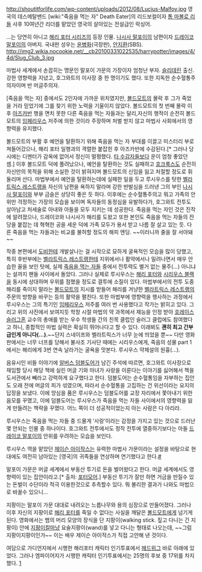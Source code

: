 http://shoutitforlife.com/wp-content/uploads/2012/08/Lucius-Malfoy.jpg
영국의 데스메탈밴드 [wiki:"죽음을 먹는 자" Death Eater]의 리드보컬이자 [[톰 마볼로 리들]] 사후 10여년간 리더를 맡았던 영국의 살아있는 전설급인 락싱어.


...는 당연히 아니고
[[해리 포터 시리즈]]의 등장 인물. [[나시사 말포이]]의 남편이자 [[드레이코 말포이]]의 아버지. 국내판 성우는 [[윤병화]](극장판), [[안지환]](SBS).
http://img2.wikia.nocookie.net/__cb20100331022535/harrypotter/images/4/4d/Slug_Club_3.jpg

마법사 세계에서 손꼽히는 명문인 말포이 가문의 가장이자 엄청난 부자. [[슬리데린]] 출신. 강한 영향력을 지녔고, 호그와트의 이사장 중 한 명이기도 했다. 또한 지독한 순수혈통주의자이며 반 머글주의자.

[죽음을 먹는 자] 중에서도 2인자에 가까운 위치였지만, [[볼드모트]]의 몰락 후 그가 죽었을 거라 믿었기에 그를 찾기 위한 노력을 기울이지 않았다. 볼드모트의 첫 번째 몰락 이후 [[아즈카반]] 행을 면치 못한 다른 죽음을 먹는 자들과는 달리,자신의 행적이 순전히 볼드모트의 [[임페리우스]] 저주에 의한 것이라 주장하며 처벌 받지 않고 마법사 사회에서의 영향력을 유지했다.

볼드모트의 부활 후 예언을 탈환하기 위해 죽음을 먹는 자 부대를 이끌고 미스터리 부로 쳐들어갔으나, 해리 포터 일행과의 격렬한  붙잡힌 후 아즈카반에 수감된다.[* 그러나 당시에는 디멘터가 감옥에 없어서 정신이 멀쩡했다. [[시리우스 블랙|타 수감자들]]보다 운이 엄청 좋았던 셈.] 이후 볼드모트 덕에 풀려났으나, 예언을 탈환하는 것도 실패하고 [[호크룩스]]도 순전히 자신만의 목적을 위해 소실한 것이 밝혀지며 볼드모트의 신임을 잃고 처절할 정도로 휘둘리며 산다. 마법부에서 예언을 탈환하는데에 실패한 일을 두고 루시우스를 탓한 [[벨라트릭스 레스트랭]]을 자신의 남편을 욕하지 말라며 강한 반발심을 드러낸 그의 부인 [[나시사 말포이]]와 부부 금슬은 상당히 좋은 듯 하다.
이후에는 순수혈통주의고 뭐고 가족의 안위만 걱정하는 가장의 모습을 보이며 독자들의 동정심을 유발하다가, 호그와트 전투도 살아남고 처세술로 아내와 아들을 모두 지키는 데 성공한다. 죽음을 먹는 자인 것은 진작에 알려졌으나, 드레이코와 나시사가 해리를 도왔고 또한 본인도 죽음을 먹는 자들의 잔당을 붙잡는 데 혁혁한 공을 세운 덕에 가족 모두가 용서 받고 나름 잘 살고 있는 듯. 다른 죽음을 먹는 자들과는 비교를 불허할 정도의 해피 엔딩. ~~이러니까 줄을 잘 서야돼~~

작중 본편에서 [[도비]]한테 개발살나는 걸 시작으로 묘하게 굴욕적인 모습을 많이 당했고, 특히 후반부에는 [[벨라트릭스 레스트랭]]한테 지위에서나 활약에서나 밀려나면서 매우 안습한 꼴을 보인 탓에, 실제 [[죽음을 먹는 자]]들 중에서 전투력도 별거 없는 물주(...) 아니냐는 설까지 팬들 사이에서 돌았다.
그러나 실제로 루시우스는 [[해리 포터]]와 [[시리우스 블랙]]을 동시에 상대하며 우위를 점했을 정도로 결투에 소질이 있다. 마법부에서의 전투 도중 해리를 죽이지 말라는 [[볼드모트]]의 지시를 받들어 해리를 겨냥한 [[벨라트릭스 레스트랭]]의 주문의 방향을 바꾸는 등의 활약을 펼친다. 또한 마법부에 영향력을 행사하는 과정에서 루시우스는 그의 특기인 [[임페리우스]] 저주를 여러 번 사용했다고 작가는 밝히고 있다. 그리고 위의 사진에서 보여지듯 학창 시절 마법의 약 과목에서 재능을 인정 받아 [[호레이스 슬러그혼]] 교수의 총애를 받는 우수 학생들 간의 친목 클럽인 슬러그 클럽에도 참여했다고 하니, 종합적인 마법 실력은 확실히 뛰어나다고 할 수 있다. 이래뵈도 '''괜히 최고 간부급인게 아니다(...).'''~~단지 스네이프와 벨라트릭스가 너무 눈에 띄었을 뿐~~
다만 영화판에서는 너무 너프를 당해서 불사조 기사단 때에는 시리우스에게, 죽음의 성물 part 1에서는 해리에게 3번 연속 날라가는 굴욕을 맛본다. 루시우스 약체설의 원흉(...).

음유시인 비들 이야기에 [[알버스 덤블도어]]가 남긴 주석에 따르면, 호그와트 이사장으로 재임할 당시 해당 책에 실린 머글 기와 마녀가 사랑을 이룬다는 이야기를 싫어해서 책을 도서관에서 빼라고 강력하게 요구했다고 한다. 덤블도어는 순수혈통임을 자부하는 집안도 오래 전에 머글의 피가 섞였으며, 따라서 순수혈통을 고집하는 건 위선이라는 요지의 답장을 보냈다. 이에 앙심을 품은 루시우스는 덤블도어를 교장 자리에서 쫓아내기 위한 음모를 꾸몄고, 이에 덤블도어는 루시우스가 죽음을 먹는 자들 사이에서의 영향력을 잃게 만들려는 책략을 꾸몄다. 어느 쪽이 더 성공적이었는지 아는 사람은 다 아리라.

루시우스는 죽음을 먹는 자들 중 드물게 ‘사랑’이라는 감정을 가지고 있는 것으로 드러난 몇 안되는 인물 중 하나이다. 호그와트 전투에서도 정작 전투에 열중하기보다는 아들 [[드레이코 말포이]]의 안위를 우려하는 모습을 보인다.

루시우스 역을 맡았던 [[제이슨 아이작스]]는 유력한 마법사 가문이라는 설정을 바탕으로 현대에도 여전히 남아있는 [영국]의 귀족들을 연상하며 연기했다고 한다.[http://www.cine21.com/Article/article_view.php?mm=002001001&article_id=15716 #]

말포이 가문은 머글 세계에서 부동산 투기로 돈을 벌어왔다고 한다. 머글 세계에서도 영향력이 있는 집안이라고.[* 출처: [[포터모어]].] 부동산 투기가 잘만 하면 거금을 만질수 있는 돈벌이 수단이라 적극 이용한것으로 추측할수 있다. 뭐 불리한 결과가 나와도 마법으로 바꿀수 있으니...

지팡이는 말포이 가문 대대로 내려오는 느릅나무와 용의 심장으로 만들어졌다. 그러나 이후 자신의 지팡이로 [[해리 포터]]를 죽일 수 없다는 사실을 깨달은 [[볼드모트]]에게 넘기게 된다. 영화에서는 뱀의 머리 모양의 장식을 단 지팡이(walking stick. 짚고 다니는 긴 지팡이) 안에 [[지팡이칼]]마냥 요술지팡이(wand)를 넣고 다니는 형태로 나오는데, ~~그럼 지팡이지팡이인가~~ 이는 배우 제이슨 아이작스가 직접 고안해 낸 것이다. 

여담으로 가디언지에서 시행한 해리포터 캐릭터 인기투표에서 [[헤드위그]] 바로 아래에 있었다. 그러나 엠파이어지가 시행한 캐릭터 인기투표에서는 25명의 후보 중 17위를 차지했다.
[http://www.empireonline.com/features/greatest-harry-potter-characters/9.asp]
